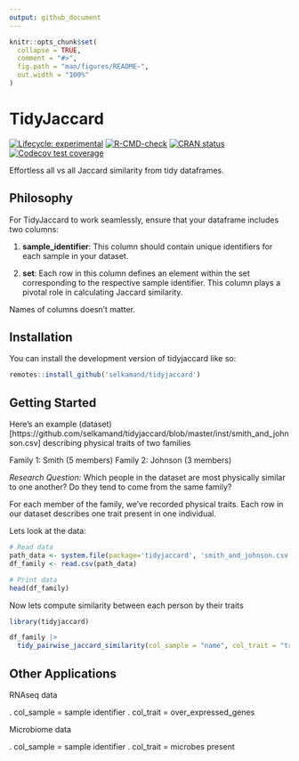 ```yaml
---
output: github_document
---
```


<!-- README.md is generated from README.Rmd. Please edit that file -->

```r
knitr::opts_chunk$set(
  collapse = TRUE,
  comment = "#>",
  fig.path = "man/figures/README-",
  out.width = "100%"
)
```

# TidyJaccard

<!-- badges: start -->
[![Lifecycle: experimental](https://img.shields.io/badge/lifecycle-experimental-orange.svg)](https://lifecycle.r-lib.org/articles/stages.html#experimental)
[![R-CMD-check](https://github.com/selkamand/tidyjaccard/actions/workflows/R-CMD-check.yaml/badge.svg)](https://github.com/selkamand/tidyjaccard/actions/workflows/R-CMD-check.yaml)
[![CRAN status](https://www.r-pkg.org/badges/version/tidyjaccard)](https://CRAN.R-project.org/package=tidyjaccard)
[![Codecov test coverage](https://codecov.io/gh/selkamand/tidyjaccard/branch/master/graph/badge.svg)](https://app.codecov.io/gh/selkamand/tidyjaccard?branch=master)
<!-- badges: end -->

Effortless all vs all Jaccard similarity from tidy dataframes.

## Philosophy

For TidyJaccard to work seamlessly, ensure that your dataframe includes two columns:

1. **sample_identifier**: This column should contain unique identifiers for each sample in your dataset.

2. **set**: Each row in this column defines an element within the set corresponding to the respective sample identifier. This column plays a pivotal role in calculating Jaccard similarity.

Names of columns doesn't matter. 



## Installation

You can install the development version of tidyjaccard like so:

``` r
remotes::install_github('selkamand/tidyjaccard')
```


## Getting Started


Here's an example (dataset)[https://github.com/selkamand/tidyjaccard/blob/master/inst/smith_and_johnson.csv] describing physical traits of two families

Family 1: Smith (5 members)
Family 2: Johnson (3 members)

*Research Question:* Which people in the dataset are most physically similar to one another? Do they tend to come from the same family?

For each member of the family, we've recorded physical traits. Each row in our dataset describes one trait present in one individual.

Lets look at the data:

```r
# Read data
path_data <- system.file(package='tidyjaccard', 'smith_and_johnson.csv')
df_family <- read.csv(path_data)

# Print data
head(df_family)
```

Now lets compute similarity between each person by their traits

```R
library(tidyjaccard)

df_family |>
  tidy_pairwise_jaccard_similarity(col_sample = "name", col_trait = "trait")
```

## Other Applications

RNAseq data

. col_sample = sample identifier
. col_trait = over_expressed_genes


Microbiome data

. col_sample = sample identifier
. col_trait = microbes present


